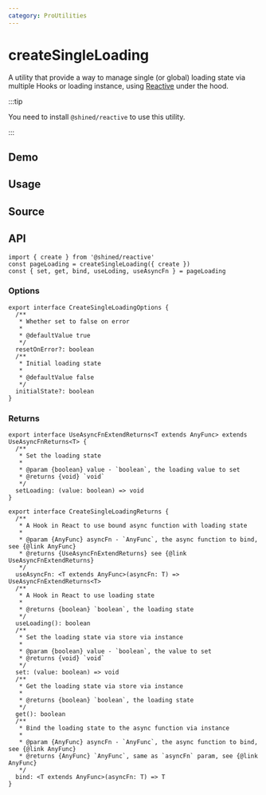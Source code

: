 ```yaml
---
category: ProUtilities
---
```


# createSingleLoading

A utility that provide a way to manage single (or global) loading state via multiple Hooks or loading instance, using [Reactive](https://sheinsight.github.io/reactive/) under the hood.

:::tip

You need to install `@shined/reactive` to use this utility.

:::

## Demo


<App />

## Usage

## Source

## API

```tsx
import { create } from '@shined/reactive'
const pageLoading = createSingleLoading({ create })
const { set, get, bind, useLoding, useAsyncFn } = pageLoading
```

### Options

```tsx
export interface CreateSingleLoadingOptions {
  /**
   * Whether set to false on error
   *
   * @defaultValue true
   */
  resetOnError?: boolean
  /**
   * Initial loading state
   *
   * @defaultValue false
   */
  initialState?: boolean
}
```

### Returns

```tsx
export interface UseAsyncFnExtendReturns<T extends AnyFunc> extends UseAsyncFnReturns<T> {
  /**
   * Set the loading state
   *
   * @param {boolean} value - `boolean`, the loading value to set
   * @returns {void} `void`
   */
  setLoading: (value: boolean) => void
}

export interface CreateSingleLoadingReturns {
  /**
   * A Hook in React to use bound async function with loading state
   *
   * @param {AnyFunc} asyncFn - `AnyFunc`, the async function to bind, see {@link AnyFunc}
   * @returns {UseAsyncFnExtendReturns} see {@link UseAsyncFnExtendReturns}
   */
  useAsyncFn: <T extends AnyFunc>(asyncFn: T) => UseAsyncFnExtendReturns<T>
  /**
   * A Hook in React to use loading state
   *
   * @returns {boolean} `boolean`, the loading state
   */
  useLoading(): boolean
  /**
   * Set the loading state via store via instance
   *
   * @param {boolean} value - `boolean`, the value to set
   * @returns {void} `void`
   */
  set: (value: boolean) => void
  /**
   * Get the loading state via store via instance
   *
   * @returns {boolean} `boolean`, the loading state
   */
  get(): boolean
  /**
   * Bind the loading state to the async function via instance
   *
   * @param {AnyFunc} asyncFn - `AnyFunc`, the async function to bind, see {@link AnyFunc}
   * @returns {AnyFunc} `AnyFunc`, same as `asyncFn` param, see {@link AnyFunc}
   */
  bind: <T extends AnyFunc>(asyncFn: T) => T
}
```
